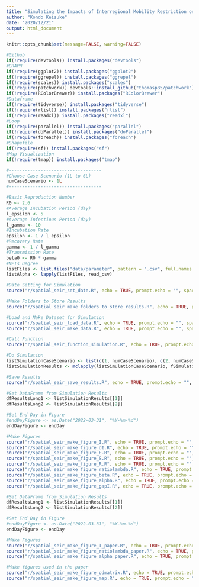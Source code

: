```yaml
---
title: "Simulating the Impacts of Interregional Mobility Restriction on Spatial Spread of COVID-19 in Japan"
author: "Kondo Keisuke"
date: "2020/12/21"
output: html_document
---
```


```r
knitr::opts_chunk$set(message=FALSE, warning=FALSE)
```

```r
#Github
if(!require(devtools)) install.packages("devtools")
#GRAPH
if(!require(ggplot2)) install.packages("ggplot2")
if(!require(ggrepel)) install.packages("ggrepel")
if(!require(scales)) install.packages("scales")
if(!require(patchwork)) devtools::install_github("thomasp85/patchwork")
if(!require(RColorBrewer)) install.packages("RColorBrewer")
#Dataframe
if(!require(tidyverse)) install.packages("tidyverse")
if(!require(rlist)) install.packages("rlist")
if(!require(readxl)) install.packages("readxl")
#Loop
if(!require(parallel)) install.packages("parallel")
if(!require(doParallel)) install.packages("doParallel")
if(!require(foreach)) install.packages("foreach")
#Shapefile
if(!require(sf)) install.packages("sf")
#Map Visualization
if(!require(tmap)) install.packages("tmap")
```

```r
#-----------------------------------
#Choose Case Scenario (1L to 6L)
numCaseScenario <- 1L
#-----------------------------------

#Basic Reproduction Number
R0 <- 2.6
#Average Incubation Period (day)
l_epsilon <- 5
#Average Infectious Period (day)
l_gamma <- 10
#Incubation Rate
epsilon <- 1 / l_epsilon
#Recovery Rate
gamma <- 1 / l_gamma
#Transmission Rate
beta0 <- R0 * gamma
#NPIs Degree
listFiles <- list.files("data/parameter", pattern = ".csv", full.names = TRUE)
listAlpha <- lapply(listFiles, read_csv)
```

```r
#Date Setting for Simulation
source("r/spatial_seir_set_date.R", echo = TRUE, prompt.echo = "", spaced = FALSE)
```

```r
#Make Folders to Store Results
source("r/spatial_seir_make_folders_to_store_results.R", echo = TRUE, prompt.echo = "", spaced = FALSE)
```

```r
#Load and Make Dataset for Simulation
source("r/spatial_seir_load_data.R", echo = TRUE, prompt.echo = "", spaced = FALSE)
source("r/spatial_seir_make_data.R", echo = TRUE, prompt.echo = "", spaced = FALSE)
```

```r
#Call Function
source("r/spatial_seir_function_simulation.R", echo = TRUE, prompt.echo = "", spaced = FALSE)

#Do Simulation
listSimulationCaseScenario <- list(c(1, numCaseScenario), c(2, numCaseScenario))
listSimulationResults <- mclapply(listSimulationCaseScenario, fSimulation)

#Save Results
source("r/spatial_seir_save_results.R", echo = TRUE, prompt.echo = "", spaced = FALSE)
```

```r
#Set DataFrame from Simulation Results
dfResultsLong1 <- listSimulationResults[[1]]
dfResultsLong2 <- listSimulationResults[[2]]

#Set End Day in Figure
#endDayFigure <- as.Date("2022-03-31", "%Y-%m-%d")
endDayFigure <- endDay

#Make Figures
source("r/spatial_seir_make_figure_I.R", echo = TRUE, prompt.echo = "", spaced = FALSE)
source("r/spatial_seir_make_figure_dI.R", echo = TRUE, prompt.echo = "", spaced = FALSE)
source("r/spatial_seir_make_figure_E.R", echo = TRUE, prompt.echo = "", spaced = FALSE)
source("r/spatial_seir_make_figure_S.R", echo = TRUE, prompt.echo = "", spaced = FALSE)
source("r/spatial_seir_make_figure_R.R", echo = TRUE, prompt.echo = "", spaced = FALSE)
source("r/spatial_seir_make_figure_ratiolambda.R", echo = TRUE, prompt.echo = "", spaced = FALSE)
source("r/spatial_seir_make_figure_beta.R", echo = TRUE, prompt.echo = "", spaced = FALSE)
source("r/spatial_seir_make_figure_alpha.R", echo = TRUE, prompt.echo = "", spaced = FALSE)
source("r/spatial_seir_make_figure_gapI.R", echo = TRUE, prompt.echo = "", spaced = FALSE)
```


```r
#Set DataFrame from Simulation Results
dfResultsLong1 <- listSimulationResults[[1]]
dfResultsLong2 <- listSimulationResults[[2]]

#Set End Day in Figure
#endDayFigure <- as.Date("2022-03-31", "%Y-%m-%d")
endDayFigure <- endDay

#Make Figures
source("r/spatial_seir_make_figure_I_paper.R", echo = TRUE, prompt.echo = "", spaced = FALSE)
source("r/spatial_seir_make_figure_ratiolambda_paper.R", echo = TRUE, prompt.echo = "", spaced = FALSE)
source("r/spatial_seir_make_figure_alpha_paper.R", echo = TRUE, prompt.echo = "", spaced = FALSE)
```


```r
#Make figures used in the paper
source("r/spatial_seir_make_figure_odmatrix.R", echo = TRUE, prompt.echo = "", spaced = FALSE)
source("r/spatial_seir_make_figure_map.R", echo = TRUE, prompt.echo = "", spaced = FALSE)
```

